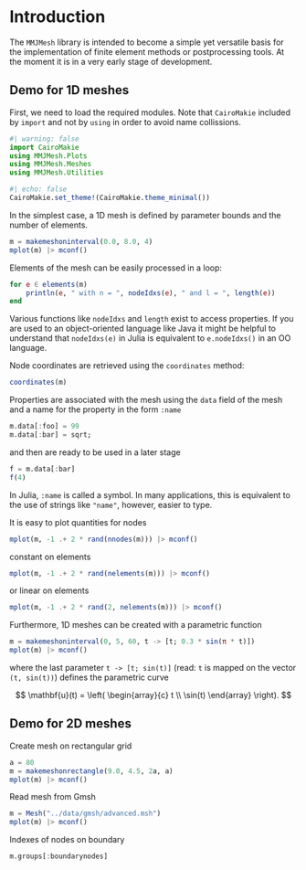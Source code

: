 # Introduction 

The `MMJMesh` library is intended to become a simple yet versatile basis for the implementation of finite element methods or postprocessing tools. At the moment it is in a very early stage of development.

## Demo for 1D meshes

First, we need to load the required modules. Note that `CairoMakie` included by `import` and not by `using` in order to avoid name collissions.

```julia
#| warning: false
import CairoMakie
using MMJMesh.Plots
using MMJMesh.Meshes
using MMJMesh.Utilities
```

```julia
#| echo: false
CairoMakie.set_theme!(CairoMakie.theme_minimal())
```

In the simplest case, a 1D mesh is defined by parameter bounds and the number of elements. 

```julia
m = makemeshoninterval(0.0, 8.0, 4)
mplot(m) |> mconf()
```

Elements of the mesh can be easily processed in a loop:

```julia
for e ∈ elements(m)
    println(e, " with n = ", nodeIdxs(e), " and l = ", length(e))
end
```

Various functions like `nodeIdxs` and `length` exist to access properties. If you are used to an object-oriented language like Java it might be helpful to understand that `nodeIdxs(e)` in Julia is equivalent to `e.nodeIdxs()` in an OO language.

Node coordinates are retrieved using the `coordinates` method:

```julia
coordinates(m)
```

Properties are associated with the mesh using the `data` field of the mesh and a name for the property in the form `:name`

```julia
m.data[:foo] = 99
m.data[:bar] = sqrt;
```

and then are ready to be used in a later stage

```julia
f = m.data[:bar]
f(4)
```

In Julia, `:name` is called a symbol. In many applications, this is equivalent to the use of strings like `"name"`, however, easier to type.

It is easy to plot quantities for nodes

```julia
mplot(m, -1 .+ 2 * rand(nnodes(m))) |> mconf()
```

constant on elements

```julia
mplot(m, -1 .+ 2 * rand(nelements(m))) |> mconf()
```

or linear on elements

```julia
mplot(m, -1 .+ 2 * rand(2, nelements(m))) |> mconf()
```

Furthermore, 1D meshes can be created with a parametric function

```julia
m = makemeshoninterval(0, 5, 60, t -> [t; 0.3 * sin(π * t)])
mplot(m) |> mconf()
```

where the last parameter `t -> [t; sin(t)]` (read: `t` is mapped on the vector `(t, sin(t))`) defines the parametric curve

$$
    \mathbf{u}(t) =
    \left(
    \begin{array}{c}
        t
        \\ 
        \sin(t)
    \end{array}
    \right).
$$

## Demo for 2D meshes

Create mesh on rectangular grid

```julia
a = 80
m = makemeshonrectangle(9.0, 4.5, 2a, a)
mplot(m) |> mconf()
```

Read mesh from Gmsh

```julia
m = Mesh("../data/gmsh/advanced.msh")
mplot(m) |> mconf()
```

Indexes of nodes on boundary
```julia
m.groups[:boundarynodes]
```

